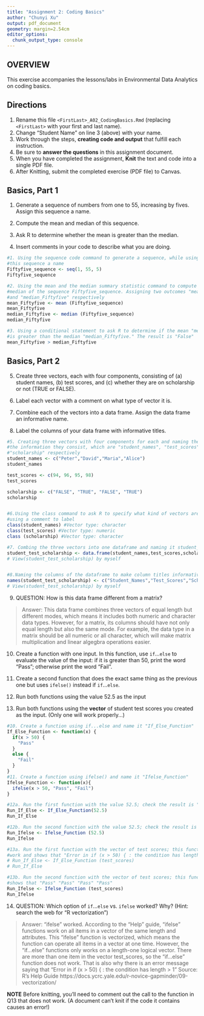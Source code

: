 ```yaml
---
title: "Assignment 2: Coding Basics"
author: "Chunyi Xu"
output: pdf_document
geometry: margin=2.54cm
editor_options: 
  chunk_output_type: console
---
```


## OVERVIEW

This exercise accompanies the lessons/labs in Environmental Data Analytics on coding basics.

## Directions

1.  Rename this file `<FirstLast>_A02_CodingBasics.Rmd` (replacing `<FirstLast>` with your first and last name).
2.  Change "Student Name" on line 3 (above) with your name.
3.  Work through the steps, **creating code and output** that fulfill each instruction.
4.  Be sure to **answer the questions** in this assignment document.
5.  When you have completed the assignment, **Knit** the text and code into a single PDF file.
6.  After Knitting, submit the completed exercise (PDF file) to Canvas.

## Basics, Part 1

1.  Generate a sequence of numbers from one to 55, increasing by fives. Assign this sequence a name.

2.  Compute the mean and median of this sequence.

3.  Ask R to determine whether the mean is greater than the median.

4.  Insert comments in your code to describe what you are doing.

```r
#1. Using the sequence code command to generate a sequence, while using "<-" to assign
#this sequence a name
Fiftyfive_sequence <- seq(1, 55, 5)
Fiftyfive_sequence

#2. Using the mean and the median summary statistic command to compute the mean and
#median of the sequence Fiftyfive_sequence. Assigning two outcomes "mean_Fiftyfive" 
#and "median_Fiftyfive" respectively 
mean_Fiftyfive <- mean (Fiftyfive_sequence)
mean_Fiftyfive
median_Fiftyfive <- median (Fiftyfive_sequence)
median_Fiftyfive

#3. Using a conditional statement to ask R to determine if the mean "mean_Fiftyfive" 
#is greater than the median "median_Fiftyfive." The result is "False"
mean_Fiftyfive > median_Fiftyfive


```

## Basics, Part 2

5.  Create three vectors, each with four components, consisting of (a) student names, (b) test scores, and (c) whether they are on scholarship or not (TRUE or FALSE).

6.  Label each vector with a comment on what type of vector it is.

7.  Combine each of the vectors into a data frame. Assign the data frame an informative name.

8.  Label the columns of your data frame with informative titles.

```r
#5. Creating three vectors with four components for each and naming them according to 
#the information they consist, which are "student_names", "test_scores", and 
#"scholarship" respectively
student_names <- c("Peter","David","Maria","Alice")
student_names

test_scores <- c(94, 96, 95, 98)
test_scores

scholarship <- c("FALSE", "TRUE", "FALSE", "TRUE")
scholarship


#6.Using the class command to ask R to specify what kind of vectors are created and 
#using a comment to label
class(student_names) #Vector type: character
class(test_scores) #Vector type: numeric
class (scholarship) #Vector type: character

#7. Combing the three vectors into one dataframe and naming it student_test_scholarship
student_test_scholarship <- data.frame(student_names,test_scores,scholarship) 
# View(student_test_scholarship) by myself


#8.Naming the columns of the dataframe to make column titles informative
names(student_test_scholarship) <- c("Student_Names","Test_Scores","Scholarship")
# View(student_test_scholarship) by myself


```

9.  QUESTION: How is this data frame different from a matrix?

> Answer: This data frame combines three vectors of equal length but different modes, which means it includes both numeric and character data types. However, for a matrix, its columns should have not only equal length but also the same mode. For example, the data type in a matrix should be all numeric or all character, which will make matrix multiplication and linear algegbra operations easier. 

10. Create a function with one input. In this function, use `if`...`else` to evaluate the value of the input: if it is greater than 50, print the word "Pass"; otherwise print the word "Fail". 

11. Create a second function that does the exact same thing as the previous one but uses `ifelse()` instead if `if`...`else `. 

12. Run both functions using the value 52.5 as the input

13. Run both functions using the **vector** of student test scores you created as the input. (Only one will work properly...)

```r
#10. Create a function using if...else and name it "If_Else_Function"
If_Else_Function <- function(x) {
  if(x > 50) {
    "Pass"
  } 
  else {
    "Fail"
  }
}
#11. Create a function using ifelse() and name it "Ifelse_Function" 
Ifelse_Function <- function(x){
  ifelse(x > 50, "Pass", "Fail")
}

#12a. Run the first function with the value 52.5; check the result is "Pass" 
Run_If_Else <- If_Else_Function(52.5)
Run_If_Else

#12b. Run the second function with the value 52.5; check the result is "Pass" 
Run_Ifelse <- Ifelse_Function (52.5)
Run_Ifelse

#13a. Run the first function with the vector of test scores; this function does not 
#work and shows that "Error in if (x > 50) { : the condition has length > 1" 
# Run_If_Else <- If_Else_Function (test_scores)
# Run_If_Else

#13b. Run the second function with the vector of test scores; this function works and 
#shows that "Pass" "Pass" "Pass" "Pass"
Run_Ifelse <- Ifelse_Function (test_scores)
Run_Ifelse

```

14. QUESTION: Which option of `if`...`else` vs. `ifelse` worked? Why? (Hint: search the web for "R vectorization")

> Answer: "ifelse" worked. According to the "Help" guide, "ifelse" functions work on all items in a vector of the same length and attributes. This "ifelse" function is vectorized, which means the function can operate all items in a vector at one time. However, the "if...else" functions only works on a length-one logical vector. There are more than one item in the vector test_scores, so the "if...else" function does not work. That is also why there is an error message saying that "Error in if (x > 50) { : the condition has length > 1" 
Source: 
R's Help Guide
https://docs.ycrc.yale.edu/r-novice-gapminder/09-vectorization/ 


**NOTE** Before knitting, you'll need to comment out the call to the function in Q13 that does not work. (A document can't knit if the code it contains causes an error!)

